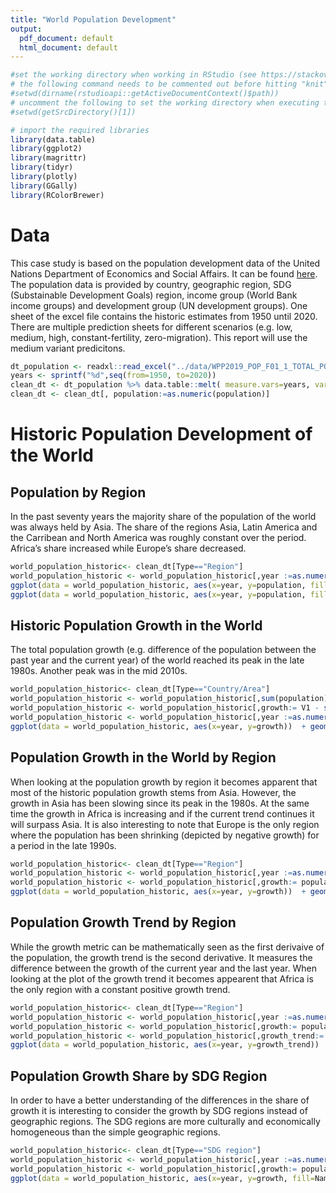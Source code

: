 ```yaml
---
title: "World Population Development"
output:
  pdf_document: default
  html_document: default
---
```


```r
#set the working directory when working in RStudio (see https://stackoverflow.com/questions/13672720/r-command-for-setting-working-directory-to-source-file-location-in-rstudio)
# the following command needs to be commented out before hitting "knit"
#setwd(dirname(rstudioapi::getActiveDocumentContext()$path))
# uncomment the following to set the working directory when executing the r code
#setwd(getSrcDirectory()[1])

# import the required libraries
library(data.table)
library(ggplot2)
library(magrittr)
library(tidyr)
library(plotly)
library(GGally)
library(RColorBrewer)
```

# Data
This case study is based on the population development data of the United Nations Department of Economics and Social Affairs. It can be found [here](https://population.un.org/wpp/Download/Standard/Population/). The population data is provided by country, geographic region, SDG (Substainable Development Goals) region, income group (World Bank income groups) and development group (UN development groups). One sheet of the excel file contains the historic estimates from 1950 until 2020. There are multiple prediction sheets for different scenarios (e.g. low, medium, high, constant-fertility, zero-migration). This report will use the medium variant predicitons.
```r
dt_population <- readxl::read_excel("../data/WPP2019_POP_F01_1_TOTAL_POPULATION_BOTH_SEXES.xlsx", sheet = 1) %>% as.data.table
years <- sprintf("%d",seq(from=1950, to=2020))
clean_dt <- dt_population %>% data.table::melt( measure.vars=years, variable.name="year", value.name="population")
clean_dt <- clean_dt[, population:=as.numeric(population)]

```
# Historic Population Development of the World 
## Population by Region
In the past seventy years the majority share of the population of the world was always held by Asia. The share of the regions Asia, Latin America and the Carribean and North America was roughly constant over the period. Africa's share increased while Europe's share decreased. 


```r
world_population_historic<- clean_dt[Type=="Region"]
world_population_historic <- world_population_historic[,year :=as.numeric(levels(year)[year])]
ggplot(data = world_population_historic, aes(x=year, y=population, fill=Name))  + geom_bar(stat="identity") + labs(title= "World Population by Region 1950-2020",x="Year", y="World Population (thousands)",fill = "Regions")
ggplot(data = world_population_historic, aes(x=year, y=population, fill=Name))  + geom_bar(position="fill",stat="identity") + labs(title= "Regional Share of World Population 1950-2020",x="Year", y="Share of World Population (%)", fill = "Regions")

```

## Historic Population Growth in the World
The total population growth (e.g. difference of the population between the past year and the current year) of the world reached its peak in the late 1980s. Another peak was in the mid 2010s.

```r
world_population_historic<- clean_dt[Type=="Country/Area"]
world_population_historic <- world_population_historic[,sum(population), by=year]
world_population_historic <- world_population_historic[,growth:= V1 - shift(V1)]
world_population_historic <- world_population_historic[,year :=as.numeric(levels(year))]
ggplot(data = world_population_historic, aes(x=year, y=growth))  + geom_line() + labs(title= "Historic Population Growth in the World 1950-2020",x="Year", y="Population Growth (thousands)")

```

## Population Growth in the World by Region
When looking at the population growth by region it becomes apparent that most of the historic population growth stems from Asia. However, the growth in Asia has been slowing since its peak in the 1980s. At the same time the growth in Africa is increasing and if the current trend continues it will surpass Asia. It is also interesting to note that Europe is the only region where the population has been shrinking (depicted by negative growth) for a period in the late 1990s. 
```r
world_population_historic<- clean_dt[Type=="Region"]
world_population_historic <- world_population_historic[,year :=as.numeric(levels(year)[year])]
world_population_historic <- world_population_historic[,growth:= population - shift(population), by=Name]
ggplot(data = world_population_historic, aes(x=year, y=growth))  + geom_line(aes(color=Name)) + labs(title= "Population Growth in the World by Region 1950-2020",x="Year", y="Population Growth (thousands)", fill = "Regions")
```
## Population Growth Trend by Region
While the growth metric can be mathematically seen as the first derivaive of the population, the growth trend is the second derivative. It measures the difference between the growth of the current year and the last year. When looking at the plot of the growth trend it becomes appearent that Africa is the only region with a constant positive growth trend.
```r
world_population_historic<- clean_dt[Type=="Region"]
world_population_historic <- world_population_historic[,year :=as.numeric(levels(year)[year])]
world_population_historic <- world_population_historic[,growth:= population - shift(population), by=Name]
world_population_historic <- world_population_historic[,growth_trend:= growth - shift(growth), by=Name]
ggplot(data = world_population_historic, aes(x=year, y=growth_trend))  + geom_line(aes(color=Name)) + labs(title= "Population Growth Trend by Region 1950-2020",x="Year", y="Population Growth Trend (thousands)", color = "Regions")
```

## Population Growth Share by SDG Region
In order to have a better understanding of the differences in the share of growth it is interesting to consider the growth by SDG regions instead of geographic regions. The SDG regions are more culturally and economically homogeneous than the simple geographic regions. 


```r
world_population_historic<- clean_dt[Type=="SDG region"]
world_population_historic <- world_population_historic[,year :=as.numeric(levels(year)[year])]
world_population_historic <- world_population_historic[,growth:= population - shift(population), by=Name]
ggplot(data = world_population_historic, aes(x=year, y=growth, fill=Name))  + geom_area(position="fill",stat="identity") + scale_fill_brewer(palette = "Set2") + labs(title= "Population Growth Share by SDG Region 1950-2020",x="Year", y="Share of Population Growth (%)", fill = "SDG Regions")

```

